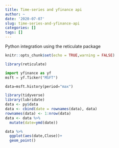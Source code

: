 ```yaml
---
title: Time-series and yfinance api
author: ~
date: '2020-07-07'
slug: time-series-and-yfinance-api
categories: []
tags: []
---
```


Python integration using the reticulate package

```r
knitr::opts_chunk$set(echo = TRUE,warning = FALSE)
```


```r
library(reticulate)
```



```python
import yfinance as yf
msft = yf.Ticker("MSFT")
```

```python
data=msft.history(period="max")
```

```r
library(tidyverse)
library(lubridate)
data <- py$data
data <- cbind(date = rownames(data), data)
rownames(data) <- 1:nrow(data)
data <- data %>% 
  mutate(date=ymd(date))

data %>% 
  ggplot(aes(date,Close))+
  geom_point()

```

